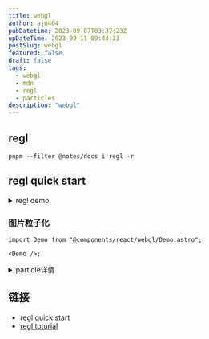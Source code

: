 ```yaml
---
title: webgl
author: ajn404
pubDatetime: 2023-09-07T03:37:23Z
upDateTime: 2023-09-11 09:44:33
postSlug: webgl
featured: false
draft: false
tags:
  - webgl
  - mdn
  - regl
  - particles
description: "webgl"
---
```


## regl

```shell
pnpm --filter @notes/docs i regl -r
```

## regl quick start


<ReglDemo client:load />

<details>
<summary>regl demo</summary>

```tsx
import { useEffect } from "react";
import wrapREGL from "regl";

export default () => {
  useEffect(() => {
    const regl = wrapREGL("#demo");
    const drawTriangle = regl({
      frag: `
  void main() {
    gl_FragColor = vec4(1, 0, 0, 1);
  }`,
      vert: `
  attribute vec2 position;
  void main() {
    gl_Position = vec4(position, 0, 1);
  }`,
      attributes: {
        position: [
          [0, -1],
          [-1, 0],
          [1, 1],
        ],
      },

      count: 3,
    });
    regl.frame(() => {
      regl.clear({
        color: [0, 0, 0, 1],
      });
      drawTriangle();
    });
  });
  return <canvas id="demo"></canvas>;
};
```

</details>

### 图片粒子化


<Demo client:load />

```tsx
import Demo from "@components/react/webgl/Demo.astro";

<Demo />;
```

<details>
<summary> particle详情</summary>

```tsx
import { useEffect } from "react";

export const useParticle = (
  canvasId: string = "canvas1",
  imgId: string = "image1",
  buttonId: string = "wrapButton",
  startId: string = "start"
) => {
  useEffect(() => {
    let aId = 0;
    const init = () => {
      const canvas = document.getElementById(canvasId) as HTMLCanvasElement;
      const wrapButton = document.getElementById(buttonId) as HTMLButtonElement;
      const ctx = canvas.getContext("2d") as CanvasRenderingContext2D;

      const width = canvas.clientWidth as number;
      const height = canvas.clientHeight as number;
      class Particle {
        x: number;
        y: number;
        size: number;
        effect: Effect;
        vx: number;
        vy: number;
        originY: number;
        originX: number;
        color: string;
        ease: number = 0.1;
        constructor(effect: Effect, color: string, j: number, i: number) {
          this.effect = effect;
          this.x = Math.random() * this.effect.width;
          this.y = Math.random() * this.effect.height;
          this.originX = Math.floor(j);
          this.originY = i;
          // this.x =this.originX;
          // this.y = this.originY;
          this.color = color;
          this.size = this.effect.gap;
          this.ease = 0.1;
          // this.vx = Math.random()  - 0.5;
          // this.vy = Math.random()  - 0.5;

          this.vx = 0;
          this.vy = 0;
        }

        draw(contex: CanvasRenderingContext2D) {
          contex.fillStyle = this.color;
          contex.fillRect(this.x, this.y, this.size, this.size);
        }
        update() {
          //妙
          this.x += (this.originX - this.x) * this.ease;
          this.y += (this.originY - this.y) * this.ease;
          // this.y += this.vy;
        }

        wrap() {
          this.x = Math.random() * this.effect.width;
          this.y = Math.random() * this.effect.height;
          this.ease = 0.05;
        }
      }

      class Effect {
        width: number;
        height: number;
        particles: Array<Particle>;
        imgae: HTMLImageElement;
        centerX: number;
        centerY: number;
        x: number;
        y: number;
        gap: number;
        constructor(width: number, height: number) {
          this.width = width;
          this.height = height;
          this.particles = [];
          this.imgae = document.getElementById(imgId) as HTMLImageElement;
          this.centerX = this.width * 0.5;
          this.centerY = this.height * 0.5;
          this.x = this.centerX - this.imgae.width * 0.5;
          this.y = this.centerY - this.imgae.height * 0.5;
          this.gap = 4;
        }

        init(context: CanvasRenderingContext2D) {
          context.drawImage(this.imgae, this.x, this.y);
          const pixels = context.getImageData(
            0,
            0,
            this.width,
            this.height
          ).data;
          for (let i = 0; i < this.height; i += this.gap) {
            for (let j = 0; j < this.width; j += this.gap) {
              const index = (i * this.width + j) * 4;
              const red = pixels[index];
              const green = pixels[index + 1];
              const blue = pixels[index + 2];
              const alpha = pixels[index + 3];

              let color = `rgb(${red},${green},${blue})`;
              if (alpha > 0) {
                this.particles.push(new Particle(this, color, j, i));
              }
            }
          }
        }
        draw(context: CanvasRenderingContext2D) {
          this.particles.forEach((item) => item.draw(context));
        }
        update() {
          this.particles.forEach((item) => item.update());
        }

        wrap() {
          this.particles.forEach((item) => item.wrap());
        }
      }

      const effect = new Effect(width, height);
      effect.init(ctx);
      const animate = () => {
        ctx.clearRect(0, 0, width, height);
        effect.draw(ctx);
        effect.update();
        aId = requestAnimationFrame(animate);
      };
      animate();
      wrapButton.addEventListener("click", () => {
        effect.wrap();
      });
    };

    init();
  });
};
```

</details>

## 链接

- [regl quick start](https://github.com/regl-project/regl/blob/gh-pages/API.md#quick-start)
- [regl toturial](https://observablehq.com/collection/@rreusser/regl-examples)
